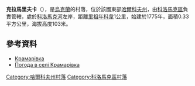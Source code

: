 {{coord|49|46|25|N|35|13|42|E|scale:100000_region:UA|display=title}}

'''克拉馬里夫卡'''（{{lang-uk|Крамарівка}}），是[[烏克蘭|烏克蘭]]的村落，位於該國東部[[哈爾科夫州|哈爾科夫州]]，由[[科洛馬克區|科洛馬克區]]負責管轄，處於[[科洛馬克河|科洛馬克河]]左岸，距離[[里祖年科韋|里祖年科韋]]1公里，始建於1775年，面積0.33平方公里，海拔高度103米。

==參考資料==
* [http://w1.c1.rada.gov.ua/pls/z7502/A005?rdat1=09.01.2009&rf7571=33376 Крамарівка]{{dead link|date=2017年11月 |bot=InternetArchiveBot |fix-attempted=yes }}
* [http://weather.in.ua/ua/har'kovskaja/11922 Погода в селі Крамарівка] {{Wayback|url=http://weather.in.ua/ua/har'kovskaja/11922 |date=20200812231309 }}

{{DEFAULTSORT:Крамарівка}}
[[Category:哈爾科夫州村落|Category:哈爾科夫州村落]]
[[Category:科洛馬克區村落|Category:科洛馬克區村落]]


{{Kharkiv-geo-stub}}
